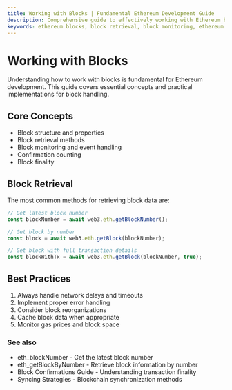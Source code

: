 ```yaml
---
title: Working with Blocks | Fundamental Ethereum Development Guide
description: Comprehensive guide to effectively working with Ethereum blocks, including block structure, retrieval methods, monitoring techniques, confirmation handling, and best implementation practices.
keywords: ethereum blocks, block retrieval, block monitoring, ethereum development, ethereum transaction, block structure, blockchain data, ethereum api, block finality, block properties
---
```


# Working with Blocks

Understanding how to work with blocks is fundamental for Ethereum development. This guide covers essential concepts and practical implementations for block handling.

## Core Concepts

- Block structure and properties
- Block retrieval methods
- Block monitoring and event handling
- Confirmation counting
- Block finality

## Block Retrieval

The most common methods for retrieving block data are:

```javascript
// Get latest block number
const blockNumber = await web3.eth.getBlockNumber();

// Get block by number
const block = await web3.eth.getBlock(blockNumber);

// Get block with full transaction details
const blockWithTx = await web3.eth.getBlock(blockNumber, true);
```

## Best Practices

1. Always handle network delays and timeouts
2. Implement proper error handling
3. Consider block reorganizations
4. Cache block data when appropriate
5. Monitor gas prices and block space

### See also

- <Link to="/docs/ethereum/core-methods/eth_blockNumber" title="API method to get the latest block number">eth_blockNumber</Link> - Get the latest block number
- <Link to="/docs/ethereum/core-methods/eth_getBlockByNumber" title="API method to retrieve block information by number">eth_getBlockByNumber</Link> - Retrieve block information by number
- <Link to="/docs/ethereum/guides/block-confirmations" title="Understanding transaction finality and confirmation requirements">Block Confirmations Guide</Link> - Understanding transaction finality
- <Link to="/docs/ethereum/guides/syncing-strategies" title="Learn about blockchain synchronization methods">Syncing Strategies</Link> - Blockchain synchronization methods
